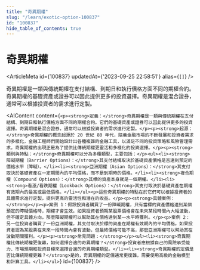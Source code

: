 ```yaml
---
title: "奇異期權"
slug: "/learn/exotic-option-100837"
id: "100837"
hide_table_of_contents: true
---
```



# 奇異期權

<ArticleMeta id={100837} updatedAt={'2023-09-25 22:58:51'} alias={`[]`} />
<div className='border-solid border-b border-t-0 my-4 border-[var(--ifm-color-gray-300)]' />

奇異期權是一類與傳統期權在支付結構、到期日和執行價格方面不同的期權合約。奇異期權的基礎資產或證券可以因此提供更多的投資選擇。奇異期權是混合證券，通常可以根據投資者的需求進行定製。

<AIContent content={`<p><strong>定義：</strong>奇異期權是一類與傳統期權在支付結構、到期日和執行價格方面不同的期權合約。它們的基礎資產或證券可以因此提供更多的投資選擇。奇異期權是混合證券，通常可以根據投資者的需求進行定製。</p><p><strong>起源：</strong>奇異期權的概念起源於 20 世紀 80 年代，隨着金融市場的不斷發展和投資者需求的多樣化，金融工程師們開始設計出各種複雜的金融工具，以滿足不同的投資策略和風險管理需求。奇異期權的出現正是為了提供比傳統期權更靈活和多樣化的投資選擇。</p><p><strong>類別與特點：</strong>奇異期權可以分為多種類型，主要包括：</p><ul><li><strong>障礙期權（Barrier Options）：</strong>其支付結構取決於基礎資產價格是否達到預定的價格水平（障礙）。</li><li><strong>亞洲期權（Asian Options）：</strong>其支付取決於基礎資產在一定期間內的平均價格，而不是到期時的價格。</li><li><strong>複合期權（Compound Options）：</strong>其標的資產本身就是一個期權。</li><li><strong>看漲/看跌期權（Lookback Options）：</strong>其支付取決於基礎資產在期權有效期內的最高或最低價格。</li></ul><p>這些奇異期權的特點在於它們可以根據投資者的具體需求進行定製，提供更高的靈活性和潛在的收益。</p><p><strong>具體案例：</strong></p><p>案例 1：假設投資者購買了一份障礙期權，只有當標的資產價格達到某個預定的障礙價格時，期權才會生效。如果投資者預期某股票價格會在未來某段時間內大幅波動，但不確定具體方向，那麼障礙期權可以幫助其在價格達到某一水平時獲利。</p><p>案例 2：另一位投資者購買了一份亞洲期權，其支付取決於標的資產在期權有效期內的平均價格。如果投資者認為某股票在未來一段時間內會有波動，但最終價格可能不高，那麼亞洲期權可以幫助其在波動期間獲利。</p><p><strong>常見問題：</strong></p><ul><li><strong>奇異期權比傳統期權更復雜，如何選擇合適的奇異期權？</strong>投資者應根據自己的風險承受能力、市場預期和投資目標來選擇合適的奇異期權類型。</li><li><strong>奇異期權的定價是否比傳統期權更難？</strong>是的，奇異期權的定價通常更復雜，需要使用高級的金融模型和計算工具。</li></ul>`} id={100837} />
